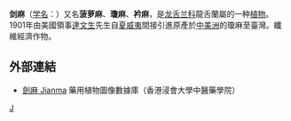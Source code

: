 {{Expand English|time=2016-1-16}}
{{Speciesbox
| genus = Agave
| species = sisalana
| image = Plantsisal.jpg
| authority = Perrine
}}
'''剑麻'''（[[学名|学名]]：{{Lang|la|'''''Agave sisalana'''''}}）又名'''菠萝麻'''、'''瓊麻'''、'''衿麻'''，是[[龙舌兰科|龙舌兰科]]龍舌蘭屬的一种[[植物|植物]]。1901年由美國領事[[達文生|達文生]]先生自[[夏威夷|夏威夷]]間接引進原產於[[中美洲|中美洲]]的瓊麻至臺灣。纖維經濟作物。

==外部連結==
*[http://libproject.hkbu.edu.hk/was40/detail?lang=ch&channelid=1288&searchword=herb_id=D01187 劍麻 Jianma] {{Wayback|url=http://libproject.hkbu.edu.hk/was40/detail?lang=ch&channelid=1288&searchword=herb_id=D01187 |date=20200518181229 }}藥用植物圖像數據庫（香港浸會大學中醫藥學院）{{zh-hant}}{{en}}

{{commons|Agave sisalana}}
{{Taxonbar|from=Q159221}}

[[Category:龙舌兰属|J]]


{{plant-stub}}